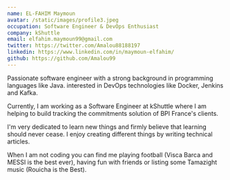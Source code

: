 ```yaml
---
name: EL-FAHIM Maymoun
avatar: /static/images/profile3.jpeg
occupation: Software Engineer & DevOps Enthusiast
company: kShuttle
email: elfahim.maymoun99@gmail.com
twitter: https://twitter.com/Amalou88188197
linkedin: https://www.linkedin.com/in/maymoun-elfahim/
github: https://github.com/Amalou99
---
```


Passionate software engineer with a strong background in programming languages like Java. interested in DevOps technologies like Docker, Jenkins and Kafka.

Currently, I am working as a Software Engineer at kShuttle where I am helping to build tracking the commitments solution of BPI France's clients.

I'm very dedicated to learn new things and firmly believe that learning should never cease. I enjoy creating different things by writing technical articles.

When I am not coding you can find me playing football (Visca Barca and MESSI is the best ever), having fun with friends or listing some Tamazight music (Rouicha is the Best).

